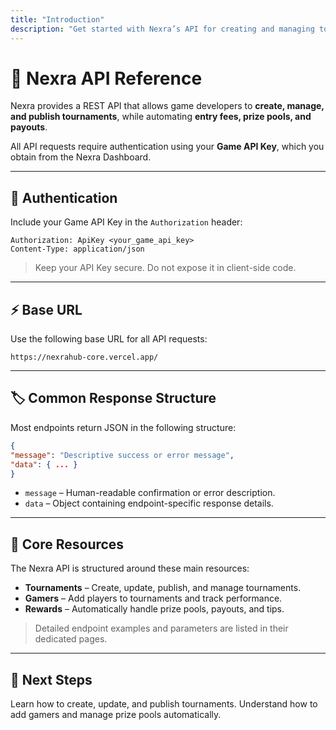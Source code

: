 ```yaml
---
title: "Introduction"
description: "Get started with Nexra’s API for creating and managing tournaments, gamers, and rewards."
---
```


# 🧩 Nexra API Reference

Nexra provides a REST API that allows game developers to **create, manage, and publish tournaments**, while automating **entry fees, prize pools, and payouts**.

All API requests require authentication using your **Game API Key**, which you obtain from the Nexra Dashboard.

---

## 🔑 Authentication

Include your Game API Key in the `Authorization` header:

```http
Authorization: ApiKey <your_game_api_key>
Content-Type: application/json
```

> Keep your API Key secure. Do not expose it in client-side code.

---

## ⚡ Base URL

Use the following base URL for all API requests:

```
https://nexrahub-core.vercel.app/
```

---

## 🏷️ Common Response Structure

Most endpoints return JSON in the following structure:

```json
{
"message": "Descriptive success or error message",
"data": { ... }
}
```

- `message` – Human-readable confirmation or error description.
- `data` – Object containing endpoint-specific response details.

---

## 📁 Core Resources

The Nexra API is structured around these main resources:

- **Tournaments** – Create, update, publish, and manage tournaments.
- **Gamers** – Add players to tournaments and track performance.
- **Rewards** – Automatically handle prize pools, payouts, and tips.

> Detailed endpoint examples and parameters are listed in their dedicated pages.

---

## 📝 Next Steps

<Columns cols={2}>
  <Card
    title="Tournaments"
    icon="trophy"
    href="/api-reference/endpoint/create-tournament"
  >
    Learn how to create, update, and publish tournaments.
  </Card>
  <Card
    title="Gamers & Rewards"
    icon="coins"
    href="/api-reference/endpoint/join-gamer"
  >
    Understand how to add gamers and manage prize pools automatically.
  </Card>
</Columns>
